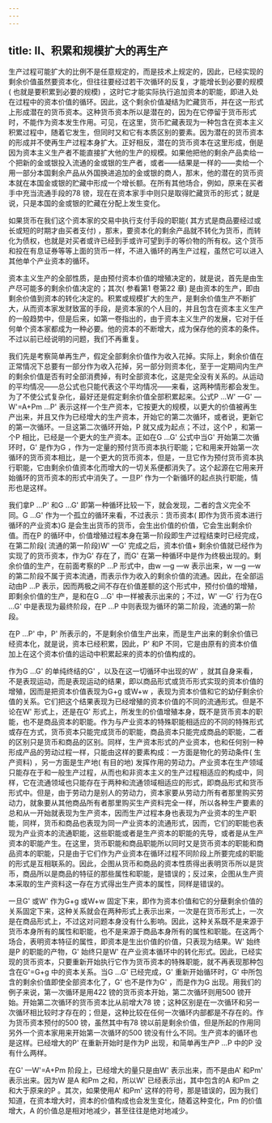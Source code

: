 ```yaml
---
---
---
```

title: II、积累和规模扩大的再生产
---




生产过程可能扩大的比例不是任意规定的，而是技术上规定的，因此，已经实现的剩余价值虽然要资本化，但往往要经过若干次循环的反复，才能增长到必要的规模( 也就是要积累到必要的规模) ，这时它才能实际执行追加资本的职能，即进入处在过程中的资本价值的循环。因此，这个剩余价值凝结为贮藏货币，并在这一形式上形成潜在的货币资本。这种货币资本所以是潜在的，因为在它停留于货币形式时，不能作为资本发生作用。可见，在这里，货币贮藏表现为一种包含在资本主义积累过程中，随着它发生，但同时又和它有本质区别的要素。因为潜在的货币资本的形成并不使再生产过程本身扩大。正好相反，潜在的货币资本在这里形成，倒是因为资本主义生产者不能直接扩大他的生产的规模。如果他把他的剩余产品卖给一个把新的金或银投入流通的金或银的生产者，或者——结果是一样的——卖给一个用一部分本国剩余产品从外国换进追加的金或银的商人，那末，他的潜在的货币资本就在本国金或银的贮藏中形成一个增长额。在所有其他场合，例如，原来在买者手中充当流通手段的78 镑，现在在资本家手中则只是取得贮藏货币的形式；就是说，只是本国的金或银的贮藏在分配上发生变化。

如果货币在我们这个资本家的交易中执行支付手段的职能( 其方式是商品要经过或长或短的时期才由买者支付) ，那末，要资本化的剩余产品就不转化为货币，而转化为债权，也就是对买者或许已经到手或许可望到手的等价物的所有权。这个货币和投在有息证券等等上面的货币一样，不进入循环的再生产过程，虽然它可以进入其他单个产业资本的循环。

资本主义生产的全部性质，是由预付资本价值的增殖决定的，就是说，首先是由生产尽可能多的剩余价值决定的；其次( 参看第1 卷第22 章) 是由资本的生产，即由剩余价值到资本的转化决定的。积累或规模扩大的生产，是剩余价值生产不断扩大，从而资本家发财致富的手段，是资本家的个人目的，并且包含在资本主义生产的一般趋势中，但是后来，如第一卷指出的，由于资本主义生产的发展，它对于任何单个资本家都成为一种必要。他的资本的不断增大，成为保存他的资本的条件。不过以前已经说明的问题，我们不再重复。

我们先是考察简单再生产，假定全部剩余价值作为收入花掉。实际上，剩余价值在正常情况下总要有一部分作为收入花掉，另一部分则资本化，至于一定期间内生产的剩余价值是否有时全部消费掉，有时全部资本化，这是完全没有关系的。从运动的平均情况——总公式也只能代表这个平均情况——来看，这两种情形都会发生。为了不使公式复杂化，最好还是假定剩余价值全部积累起来。公式P …W' —G' —W'=A+Pm …P' 表示这样一个生产资本，它按更大的规模，以更大的价值被再生产出来，并且又作为已经增大的生产资本，开始它的第二次循环，或者说，更新它的第一次循环。一旦这第二次循环开始，P 就又成为起点；不过，这个P ，和第一个P 相比，已经是一个更大的生产资本。正如在G …G' 公式中当G' 开始第二次循环时，G' 是作为G ，作为一定量的预付货币资本执行职能；它和用来开始第一次循环的货币资本相比，是一个更大的货币资本，但是，一旦它作为预付货币资本执行职能，它由剩余价值资本化而增大的一切关系便都消失了。这个起源在它用来开始循环的货币资本的形式中消失了。一旦P' 作为一个新循环的起点执行职能，情形也是这样。

我们拿P …P' 和G …G' 即第一种循环比较一下，就会发现，二者的含义完全不同。G …G' 作为一个孤立的循环来看，不过表示：货币资本( 即作为货币资本进行循环的产业资本)G 是会生出货币的货币，会生出价值的价值，它会生出剩余价值。而在P 的循环中，价值增殖过程本身在第一阶段即生产过程结束时已经完成，在第二阶段( 流通的第一阶段)W' —G' 完成之后，资本价值+ 剩余价值就已经作为实现了的货币资本，作为G' 存在了，而G' 在第一种循环中是作为终极出现的。剩余价值的生产，在前面考察的P …P 形式中，由w —g —w 表示出来，w —g —w 的第二阶段不属于资本流通，而表示作为收入的剩余价值的流通。因此，在全部运动由P …P 表示，因而两极之间不存在价值差额的这个形式中，预付价值的增殖，即剩余价值的生产，是和在G …G' 中一样被表示出来的；不过，W' —G' 行为在G …G' 中是表现为最终阶段，在P …P 中则表现为循环的第二阶段，流通的第一阶段。

在P …P' 中，P' 所表示的，不是剩余价值生产出来，而是生产出来的剩余价值已经资本化，就是说，资本已经积累，因此，P' 和P 不同，它是由原有的资本价值加上在这个资本价值的运动中积累起来的资本的价值构成的。

作为G …G' 的单纯终结的G' ，以及在这一切循环中出现的W' ，就其自身来看，不是表现运动，而是表现运动的结果，即以商品形式或货币形式实现的资本价值的增殖，因而是把资本价值表现为G+g 或W+w ，表现为资本价值和它的幼仔剩余价值的关系。它们把这个结果表现为已经增殖的资本价值的不同的流通形式。但是不论在W' 形式上，还是在G' 形式上，所发生的价值增殖本身，既不是货币资本的职能，也不是商品资本的职能。作为与产业资本的特殊职能相适应的不同的特殊形式或存在方式，货币资本只能完成货币的职能，商品资本只能完成商品的职能，二者的区别只是货币和商品的区别。同样，生产资本形式的产业资本，也和任何别一种形成产品的劳动过程一样，只能由这样的要素构成：一方面是物化的劳动条件( 生产资料) ，另一方面是生产地( 有目的地) 发挥作用的劳动力。产业资本在生产领域只能存在于和一般生产过程，从而也和非资本主义的生产过程相适应的构成中，同样，它在流通领域也只能存在于两种和流通领域相适应的形式，即商品形式和货币形式中。但是，由于劳动力是别人的劳动力，资本家要从劳动力所有者那里购买劳动力，就象要从其他商品所有者那里购买生产资料完全一样，所以各种生产要素的总和从一开始就表现为生产资本，因而生产过程本身也表现为产业资本的生产职能，同样，货币和商品也表现为同一产业资本的流通形式，因而，它们的职能也表现为产业资本的流通职能，这些职能或者是生产资本的职能的先导，或者是从生产资本的职能产生。在这里，货币职能和商品职能所以同时又是货币资本的职能和商品资本的职能，只是由于它们作为产业资本在循环过程不同阶段上所要完成的职能的形式是互相联系的。因此，企图从货币和商品的资本性质得出表明货币所以是货币，商品所以是商品的特征的那些属性和职能，是错误的；反过来，企图从生产资本采取的生产资料这一存在方式得出生产资本的属性，同样是错误的。

一旦G' 或W' 作为G+g 或W+w 固定下来，即作为资本价值和它的分蘖剩余价值的关系固定下来，这种关系就会在两种形式上表示出来，一次是在货币形式上，一次是在商品形式上，不过这对问题本身没有什么影响。因此，这种关系既不是来源于货币本身所有的属性和职能，也不是来源于商品本身所有的属性和职能。在这两个场合，表明资本特征的属性，即资本是生出价值的价值，只表现为结果。W' 始终是P 的职能的产物，G' 始终只是W' 在产业资本循环中的转化形式。因此，已经实现的货币资本，只要重新开始执行它作为货币资本的特殊职能，就不再表现那种包含在G'=G+g 中的资本关系。当G …G' 已经完成，G' 重新开始循环时，G' 中所包含的剩余价值即使全部资本化了，G' 也不是作为G' ，而是作为G 出现。用我们的例子来说，第一次循环是用422 镑的货币资本开始，第二次循环则用500 镑开始。开始第二次循环的货币资本比从前增大78 镑；这种区别是在一次循环和另一次循环相比较时才存在的；但是，这种比较在任何一次循环内部都是不存在的。作为货币资本预付的500 镑，虽然其中有78 镑以前是剩余价值，但是所起的作用同另外一个资本家用来开始第一次循环的500 镑没有什么不同。生产资本的循环也是这样。已经增大的P' 在重新开始时是作为P 出现，和简单再生产P …P 中的P 没有什么两样。

在G' —W'=A+Pm 阶段上，已经增大的量只是由W' 表示出来，而不是由A' 和Pm' 表示出来。因为W 是A 和Pm 之和，所以W' 已经表示出，其中包含的A 和Pm 之和大于原来的P 。其次，如果使用A' 和Pm' 这样的符号，那是错误的，因为我们知道，在资本增大时，资本的价值构成也会发生变化，随着这种变化，Pm 的价值增大，A 的价值总是相对地减少，甚至往往是绝对地减少。